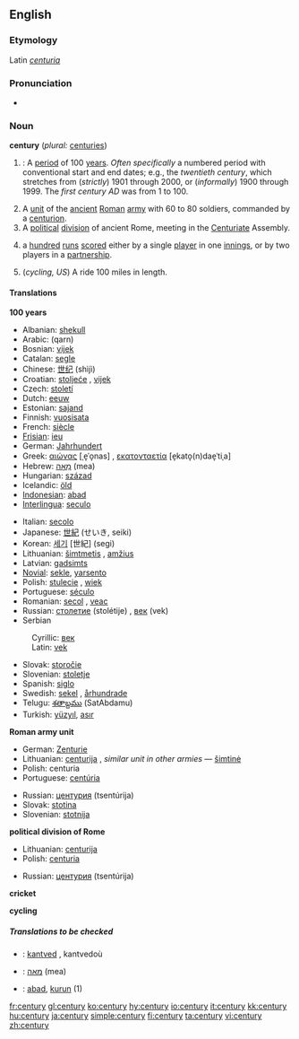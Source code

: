 ==English==
{{rank|floor|example|class|984|century|sorry|share|working}}
===Etymology===
Latin ''[[centuria]]''

===Pronunciation===
*{{audio|en-us-century.ogg|Audio (US)}}

===Noun===
'''century''' (''plural:'' [[centuries]])

#{{time}}: A [[period]] of 100 [[year]]s. ''Often specifically'' a numbered period with conventional start and end dates; e.g., the ''twentieth century'', which stretches from (''strictly'') 1901 through 2000, or (''informally'') 1900 through 1999. The ''first century AD'' was from 1 to 100.
# A [[unit]] of the [[ancient]] [[Roman]] [[army]] with 60 to 80 soldiers, commanded by a [[centurion]].
# A [[political]] [[division]] of ancient Rome, meeting in the [[Centuriate]] Assembly.
# {{Cricket}} a [[hundred]] [[run]]s [[score]]d either by a single [[player]] in one [[innings]], or by two players in a [[partnership]].
# (''cycling, US'') A ride 100 miles in length.

====Translations====
'''100 years'''
{{top}}
*Albanian: [[shekull]] {{m}}
*Arabic: {{ARchar|[[قرن]]}} (qarn)
*Bosnian: [[vijek#Bosnian|vijek]] {{m}}
*Catalan: [[segle]] {{m}}
*Chinese: [[世纪]] (shìjì)
*Croatian: [[stoljeće]] {{n}}, [[vijek]] {{m}}
*Czech: [[století]] {{n}}
*Dutch: [[eeuw]] {{f}}
*Estonian: [[sajand]]
*Finnish: [[vuosisata]]
*French: [[siècle]] {{m}}
*[[Frisian]]: [[ieu]]
*German: [[Jahrhundert]] {{n}}
*Greek: [[αιώνας]] [ˌe̞ˈo̞nas] {{m}}, [[εκατονταετία]] [e̞kato̞(n)dae̞ˈtiˌa] {{f}}
*Hebrew: [[מאה|מֵאָה]] (mea) {{f}}
*Hungarian: [[század]]
*Icelandic: [[öld]] {{f}}
*[[Indonesian]]: [[:id:abad|abad]]
*[[Interlingua]]: [[seculo]]
{{mid}}
*Italian: [[secolo]] {{m}}
*Japanese: [[世紀]] (せいき, seiki)
*Korean: [[세기]] [世紀] (segi)
*Lithuanian: [[šimtmetis]] {{m}}, [[amžius]] {{m}}
*Latvian: [[gadsimts]] {{m}}
*[[Novial]]: [[sekle]], [[yarsento]]
*Polish: [[stulecie]] {{n}}, [[wiek]] {{m}}
*Portuguese: [[século]] {{m}}
*Romanian: [[secol]] {{n}}, [[veac]] {{n}}
*Russian: [[столетие]] (stolétije) {{n}}, [[век]] (vek) {{m}}
*Serbian
:Cyrillic: [[век#Serbian|век]] {{m}}
:Latin: [[vek#Serbian|vek]] {{m}}
*Slovak: [[storočie]] {{n}}
*Slovenian: [[stoletje]] {{n}}
*Spanish: [[siglo]] {{m}}
*Swedish: [[sekel]] {{n}}, [[århundrade]] {{n}}
*Telugu: [[శతాబ్దము]] (SatAbdamu)
*Turkish: [[yüzyıl]], [[asır]]
{{bottom}}

'''Roman army unit'''
{{top}}
*German: [[Zenturie]] {{f}}
*Lithuanian: [[centurija]] {{f}}, ''similar unit in other armies'' — [[šimtinė]] {{f}}
*Polish: centuria {{f}}
*Portuguese: [[centúria]] {{f}}
{{mid}}
*Russian: [[центурия]] (tsentúrija) {{f}}
*Slovak: [[stotina#Slovak|stotina]] {{f}}
*Slovenian: [[stotnija]] {{f}}
{{bottom}}

'''political division of Rome'''
{{top}}
*Lithuanian: [[centurija]] {{f}}
*Polish: [[centuria]] {{f}}
{{mid}}
*Russian: [[центурия]] (tsentúrija) {{f}}
{{bottom}}

'''cricket'''
{{top}}
{{mid}}
{{bottom}}

'''cycling'''
{{top}}
{{mid}}
{{bottom}}

=====Translations to be checked=====
{{checktrans}}
*{{ttbc|Breton}}: [[kantved]] {{m}}, kantvedoù
*{{ttbc|Hebrew}}: [[מאה]] (mea)
*{{ttbc|Malay}}: [[abad]], [[kurun]] (1)

[[fr:century]]
[[gl:century]]
[[ko:century]]
[[hy:century]]
[[io:century]]
[[it:century]]
[[kk:century]]
[[hu:century]]
[[ja:century]]
[[simple:century]]
[[fi:century]]
[[ta:century]]
[[vi:century]]
[[zh:century]]